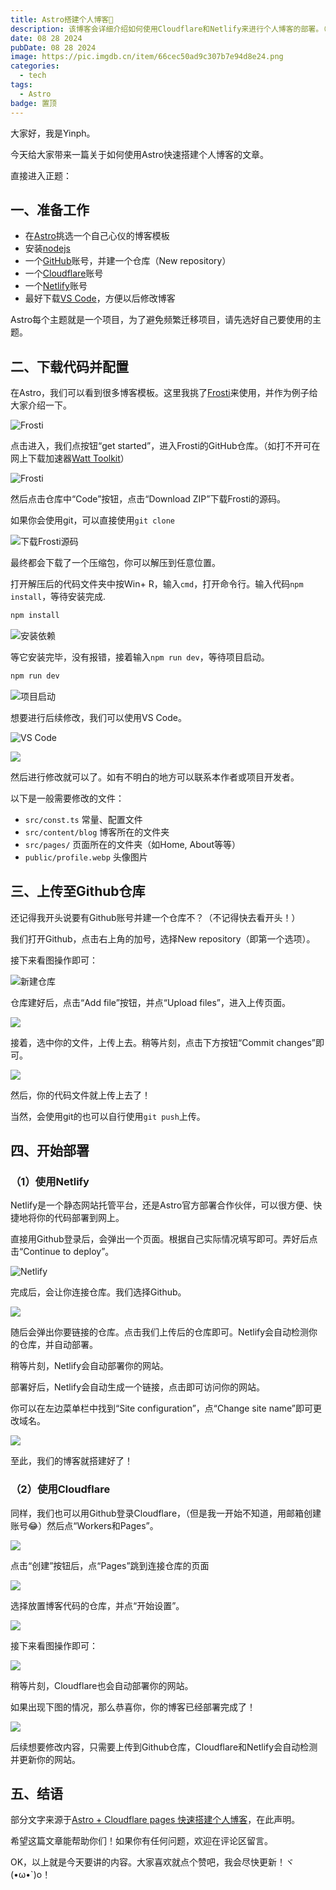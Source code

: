 ```yaml
---
title: Astro搭建个人博客📖
description: 该博客会详细介绍如何使用Cloudflare和Netlify来进行个人博客的部署。（保姆级教程！）
date: 08 28 2024
pubDate: 08 28 2024
image: https://pic.imgdb.cn/item/66cec50ad9c307b7e94d8e24.png
categories:
  - tech
tags:
  - Astro
badge: 置顶
---
```



<LinkCard
  title="作者：Yinph"
  desc="欢迎转载本博客文章，但请注明来源并附上原文链接。"
  img="/favicon.ico"
/>

大家好，我是Yinph。

今天给大家带来一篇关于如何使用Astro快速搭建个人博客的文章。

直接进入正题：

## 一、准备工作

- 在<a href="https://astro.build/themes/">Astro</a>挑选一个自己心仪的博客模板
- 安装<a href="https://nodejs.cn/">nodejs</a>
- 一个<a href="https://github.com/">GitHub</a>账号，并建一个仓库（New repository）
- 一个<a href="https://dash.cloudflare.com/">Cloudflare</a>账号
- 一个<a href="https://www.netlify.com/">Netlify</a>账号
- 最好下载<a href="https://code.visualstudio.com/">VS Code</a>，方便以后修改博客

<Warning>Astro每个主题就是一个项目，为了避免频繁迁移项目，请先选好自己要使用的主题。</Warning>

## 二、下载代码并配置

在Astro，我们可以看到很多博客模板。这里我挑了<a href="https://astro.build/themes/details/frosti/">Frosti</a>来使用，并作为例子给大家介绍一下。

![Frosti](https://s3.bmp.ovh/imgs/2024/08/28/868cd18a7a788f27.png)

点击进入，我们点按钮“get started”，进入Frosti的GitHub仓库。（如打不开可在网上下载加速器<a href="https://steampp.net/">Watt Toolkit</a>）

![Frosti](https://s3.bmp.ovh/imgs/2024/08/28/e0b37c4c4f600ccb.png)

然后点击仓库中“Code”按钮，点击“Download ZIP”下载Frosti的源码。

如果你会使用git，可以直接使用`git clone`

![下载Frosti源码](https://s3.bmp.ovh/imgs/2024/08/28/ab46924cc60b2d6a.png)

最终都会下载了一个压缩包，你可以解压到任意位置。

打开解压后的代码文件夹中按Win+ R，输入`cmd`，打开命令行。输入代码`npm install`，等待安装完成.

```cmd
npm install
```

![安装依赖](https://s3.bmp.ovh/imgs/2024/08/28/527ebe3f2d0594aa.png)

等它安装完毕，没有报错，接着输入`npm run dev`，等待项目启动。

```cmd
npm run dev
```

![项目启动](https://s3.bmp.ovh/imgs/2024/08/28/01d1140f0e8f5264.png)

想要进行后续修改，我们可以使用VS Code。

![VS Code](https://s3.bmp.ovh/imgs/2024/08/28/b859cad1c10517e5.png)

![](https://s3.bmp.ovh/imgs/2024/08/28/4b1c93f3b8d77ef7.png)

然后进行修改就可以了。如有不明白的地方可以联系本作者或项目开发者。

以下是一般需要修改的文件：

- `src/const.ts` 常量、配置文件
- `src/content/blog` 博客所在的文件夹
- `src/pages/` 页面所在的文件夹（如Home, About等等）
- `public/profile.webp` 头像图片

## 三、上传至Github仓库

还记得我开头说要有Github账号并建一个仓库不？（不记得快去看开头！）

我们打开Github，点击右上角的加号，选择New repository（即第一个选项）。

接下来看图操作即可：

![新建仓库](https://s3.bmp.ovh/imgs/2024/08/28/ff51b1fd113930fd.png)

仓库建好后，点击“Add file”按钮，并点“Upload files”，进入上传页面。

![](https://s3.bmp.ovh/imgs/2024/08/28/22430615356614d2.png)

接着，选中你的文件，上传上去。稍等片刻，点击下方按钮“Commit changes”即可。

![](https://s3.bmp.ovh/imgs/2024/08/28/70a037d31eac5701.png)

然后，你的代码文件就上传上去了！

当然，会使用git的也可以自行使用`git push`上传。

## 四、开始部署

### （1）使用Netlify

Netlify是一个静态网站托管平台，还是Astro官方部署合作伙伴，可以很方便、快捷地将你的代码部署到网上。

直接用Github登录后，会弹出一个页面。根据自己实际情况填写即可。弄好后点击“Continue to deploy”。

![Netlify](https://s3.bmp.ovh/imgs/2024/08/28/beba8a0cc13dca36.png)

完成后，会让你连接仓库。我们选择Github。

![](https://s3.bmp.ovh/imgs/2024/08/28/8b1a60eb460693fc.png)

随后会弹出你要链接的仓库。点击我们上传后的仓库即可。Netlify会自动检测你的仓库，并自动部署。

稍等片刻，Netlify会自动部署你的网站。

部署好后，Netlify会自动生成一个链接，点击即可访问你的网站。

你可以在左边菜单栏中找到“Site configuration”，点“Change site name”即可更改域名。

![](https://s3.bmp.ovh/imgs/2024/08/28/be28a3bcc5441c18.png)

至此，我们的博客就搭建好了！

### （2）使用Cloudflare

同样，我们也可以用Github登录Cloudflare，（但是我一开始不知道，用邮箱创建账号😂）然后点“Workers和Pages”。

![](https://s3.bmp.ovh/imgs/2024/08/28/6172914b3b4a523d.png)

点击“创建”按钮后，点“Pages”跳到连接仓库的页面

![](https://s3.bmp.ovh/imgs/2024/08/28/b16ed122316049d6.png)

选择放置博客代码的仓库，并点“开始设置”。

![](https://s3.bmp.ovh/imgs/2024/08/28/2c3999804476bee4.png)

接下来看图操作即可：

![](https://s3.bmp.ovh/imgs/2024/08/28/dea5a85c24076aa6.png)

稍等片刻，Cloudflare也会自动部署你的网站。

如果出现下图的情况，那么恭喜你，你的博客已经部署完成了！

![](https://pic.imgdb.cn/item/66ceb09fd9c307b7e9326cda.png)

后续想要修改内容，只需要上传到Github仓库，Cloudflare和Netlify会自动检测并更新你的网站。

## 五、结语

部分文字来源于<a href="https://yaoqx.netlify.app/blog/2024-08-15/">Astro + Cloudflare pages 快速搭建个人博客</a>，在此声明。

希望这篇文章能帮助你们！如果你有任何问题，欢迎在评论区留言。

OK，以上就是今天要讲的内容。大家喜欢就点个赞吧，我会尽快更新！ヾ(•ω•`)o！